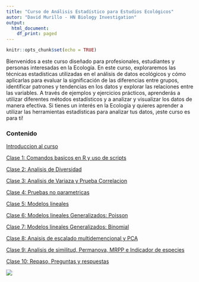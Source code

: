 ---
title: "Curso de Análisis Estadístico para Estudios Ecológicos"
autor: "David Murillo - HN Biology Investigation"
output:
  html_document:
    df_print: paged
---

```{r setup, include=FALSE}
knitr::opts_chunk$set(echo = TRUE)
```


Bienvenidos a este curso diseñado para profesionales, estudiantes y personas interesadas en la Ecología. En este curso, exploraremos las técnicas estadísticas utilizadas en el análisis de datos ecológicos y cómo aplicarlas para evaluar la significación de las diferencias entre grupos, identificar patrones y tendencias en los datos y explorar las relaciones entre las variables. A través de ejemplos y ejercicios prácticos, aprenderás a utilizar diferentes métodos estadísticos y a analizar y visualizar los datos de manera efectiva. Si tienes un interés en la Ecología y quieres aprender a utilizar las herramientas estadísticas para analizar tus datos, ¡este curso es para ti!

### Contenido


[Introduccion al curso](Introduccion.html)

[Clase 1: Comandos basicos en R y uso de scripts](Clase1.html)

[Clase 2: Analisis de Diversidad](Clase2.html)

[Clase 3: Analisis de Variaza y Prueba Correlacion](Clase3.html)

[Clase 4: Pruebas no parametricas](Clase4.html)

[Clase 5: Modelos lineales](Clase5.html)

[Clase 6: Modelos lineales Generalizados: Poisson](Clase6.html)

[Clase 7: Modelos lineales Generalizados: Binomial](Clase7.html)

[Clase 8: Anaisis de escalado multidemencional y PCA](Clase8.html)

[Clase 9: Analisis de similitud, Permanova, MRPP e Indicador de especies](Clase9.html)

[Clase 10: Repaso, Preguntas y respuestas](Clase10.html)



![](imagenes/HNBI2_LOGO.jpg)







